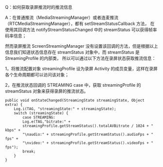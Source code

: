 Q：如何获取录屏推流时的推流信息

A：在普通推流（MediaStreamingManager）或者连麦推流（RTCMediaStreamingManager），都有 setStreamStatusCallback 方法，
在使用其回调方法 notifyStreamStatusChanged 中的 streamStatus 可以获得帧率码率信息；

然而录屏推流 ScreenStreamingManager 没有设置该回调的方法，但是根据以上信息我们知道状态信息存在 streamStatus 对象中，而 streamStatus 是 StreamingProfile 的内部类，
所以可以通过以下方法在录屏状态获取推流信息：

1，将推流配置对象 streamingProfile 设为录屏 Activity 的成员变量，这样在录屏各个生命周期都可以访问该对象；

2，在推流状态回调的 STREAMING case 中，获取 streamingProfile 的 streamStatus 对象来获得录屏的推流状态。

```
public void onStateChanged(StreamingState streamingState, Object extra) {
	Log.i(TAG, "streamingState:" + streamingState);
	switch (streamingState) {
		case STREAMING:
		Log.e(TAG,"bitrate:" + 
        streamingProfile.getStreamStatus().totalAVBitrate / 1024 + " kbps" + 
        "\naudio:" + streamingProfile.getStreamStatus().audioFps + " fps" + 
        "\nvideo:" + streamingProfile.getStreamStatus().videoFps + " fps");
		break;
	}
}
```
